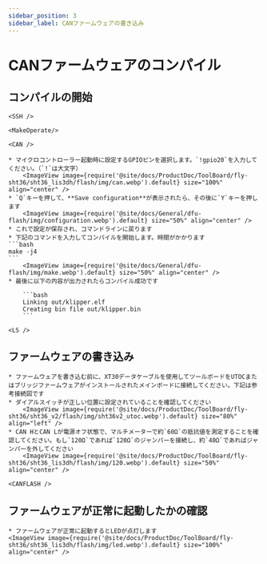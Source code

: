 ```yaml
---
sidebar_position: 3
sidebar_label: CANファームウェアの書き込み
---
```




# CANファームウェアのコンパイル

## コンパイルの開始

    <SSH />

    <MakeOperate/>

    <CAN />

    * マイクロコントローラー起動時に設定するGPIOピンを選択します。`!gpio20`を入力してください。（`!`は大文字）
        <ImageView image={require('@site/docs/ProductDoc/ToolBoard/fly-sht36/sht36_lis3dh/flash/img/can.webp').default} size="100%" align="center" />
    * `Q`キーを押して、**Save configuration**が表示されたら、その後に`Y`キーを押します
        <ImageView image={require('@site/docs/General/dfu-flash/img/configuration.webp').default} size="50%" align="center" />
    * これで設定が保存され、コマンドラインに戻ります
    * 下記のコマンドを入力してコンパイルを開始します。時間がかかります
    ```bash
    make -j4
    ```
        <ImageView image={require('@site/docs/General/dfu-flash/img/make.webp').default} size="50%" align="center" />
    * 最後に以下の内容が出力されたらコンパイル成功です

        ```bash
        Linking out/klipper.elf
        Creating bin file out/klipper.bin
        ```

    <LS />


## ファームウェアの書き込み

    * ファームウェアを書き込む前に、XT30データケーブルを使用してツールボードをUTOCまたはブリッジファームウェアがインストールされたメインボードに接続してください。下記は参考接続図です
    * ダイアルスイッチが正しい位置に設定されていることを確認してください
        <ImageView image={require('@site/docs/ProductDoc/ToolBoard/fly-sht36/sht36_v2/flash/img/sht36v2_utoc.webp').default} size="80%" align="left" />
    * CAN HとCAN Lが電源オフ状態で、マルチメーターで約`60Ω`の抵抗値を測定することを確認してください。もし`120Ω`であれば`120Ω`のジャンパーを接続し、約`40Ω`であればジャンパーを外してください
        <ImageView image={require('@site/docs/ProductDoc/ToolBoard/fly-sht36/sht36_lis3dh/flash/img/120.webp').default} size="50%" align="center" />

    <CANFLASH />

## ファームウェアが正常に起動したかの確認

    * ファームウェアが正常に起動するとLEDが点灯します
    <ImageView image={require('@site/docs/ProductDoc/ToolBoard/fly-sht36/sht36_lis3dh/flash/img/led.webp').default} size="100%" align="center" />
